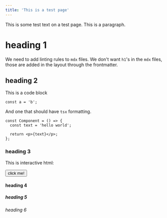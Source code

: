 ```yaml
---
title: 'This is a test page'
---
```


This is some test text on a test page. This is a paragraph.

# heading 1

We need to add linting rules to `mdx` files. We don't want `h1`'s in the `mdx` files, those are added in the layout through the frontmatter.

## heading 2

This is a code block

```
const a = 'b';
```

And one that should have `tsx` formatting.

```tsx
const Component = () => {
  const text = 'hello world';

  return <p>{text}</p>;
};
```

### heading 3

This is interactive html:

<div>
  <button>click me!</button>
</div>

#### heading 4

##### heading 5

###### heading 6

